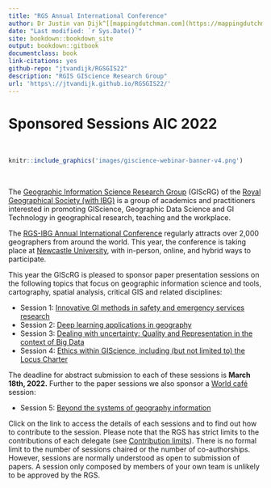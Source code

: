 ```yaml
--- 
title: "RGS Annual International Conference"
author: Dr Justin van Dijk^[[mappingdutchman.com](https://mappingdutchman.com/)], Dr Stefano De Sabbata^[[sdesabbata.github.io/](https://sdesabbata.github.io/)]
date: "Last modified: `r Sys.Date()`"
site: bookdown::bookdown_site
output: bookdown::gitbook
documentclass: book
link-citations: yes
github-repo: "jtvandijk/RGSGIS22"
description: "RGIS GIScience Research Group"
url: 'https\://jtvandijk.github.io/RGSGIS22/'
---
```


# Sponsored Sessions AIC 2022{-}
<br />

```r
knitr::include_graphics('images/giscience-webinar-banner-v4.png') 
```
<br />

The [Geographic Information Science Research Group](https://geoinfo.science/) (GIScRG) of the [Royal Geographical Society (with IBG)](https://www.rgs.org/) is a group of academics and practitioners interested in promoting GIScience, Geographic Data Science and GI Technology in geographical research, teaching and the workplace. 

The [RGS-IBG Annual International Conference](https://www.rgs.org/research/annual-international-conference/call/) regularly attracts over 2,000 geographers from around the world. This year, the conference is taking place at [Newcastle University](https://www.ncl.ac.uk/), with in-person, online, and hybrid ways to participate. 

This year the GIScRG is pleased to sponsor paper presentation sessions on the following topics that focus on geographic information science and tools, cartography, spatial analysis, critical GIS and related disciplines:

* Session 1: [Innovative GI methods in safety and emergency services research](#session-1)
* Session 2: [Deep learning applications in geography](#session-2)
* Session 3: [Dealing with uncertainty: Quality and Representation in the context of Big Data](#session-3)
* Session 4: [Ethics within GIScience, including (but not limited to) the Locus Charter](#session-4)

The deadline for abstract submission to each of these sessions is **March 18th, 2022.** Further to the paper sessions we also sponsor a [World café](https://www.rgs.org/research/annual-international-conference/call/conference-session-formats/world-cafe/) session:

* Session 5: [Beyond the systems of geography information](#session-5)

Click on the link to access the details of each sessions and to find out how to contribute to the session. Please note that the RGS has strict limits to the contributions of each delegate (see [Contribution limits](https://www.rgs.org/research/annual-international-conference/call/guidance-for-presenters/#Contribution%20limits)). There is no formal limit to the number of sessions chaired or the number of co-authorships. However, sessions are normally understood as open to submission of papers. A session only composed by members of your own team is unlikely to be approved by the RGS.




